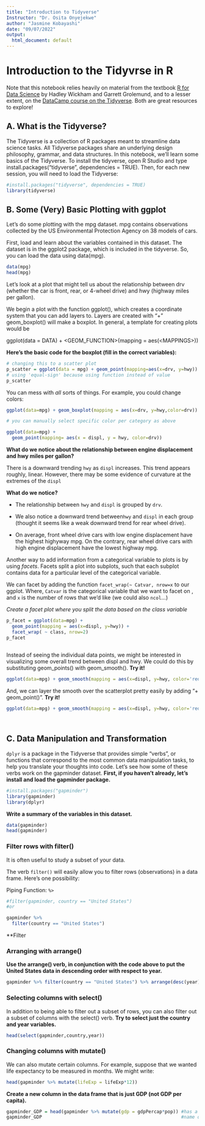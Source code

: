 ```yaml
---
title: "Introduction to Tidyverse"
Instructor: "Dr. Osita Onyejekwe"
author: "Jasmine Kobayashi"
date: "09/07/2022"
output:
  html_document: default
---
```

# Introduction to the Tidyvrse in R

Note that this notebook relies heavily on material from the textbook [R for Data Science](https://r4ds.had.co.nz/index.html) by Hadley Wickham and Garrett Grolemund, and to a lesser extent, on the [DataCamp course on the Tidyverse](https://www.datacamp.com/courses/introduction-to-the-tidyverse). Both are great resources to explore!

## A. What is the Tidyverse?

The Tidyverse is a collection of R packages meant to streamline data science tasks. All Tidyverse packages share an underlying design philosophy, grammar, and data structures. In this notebook, we'll learn some basics of the Tidyverse. To install the tidyverse, open R Studio and type install.packages("tidyverse", dependencies = TRUE). Then, for each new session, you will need to load the Tidyverse:


```r
#install.packages("tidyverse", dependencies = TRUE)
library(tidyverse)
```


## B. Some (Very) Basic Plotting with ggplot

Let's do some plotting with the mpg dataset. mpg contains observations collected by the US Environmental Protection Agency on 38 models of cars.

First, load and learn about the variables contained in this dataset. The dataset is in the ggplot2 package, which is included in the tidyverse. So, you can load the data using data(mpg).


```R
data(mpg)
head(mpg)

```

Let's look at a plot that might tell us about the relationship between drv (whether the car is front, rear, or 4-wheel drive) and hwy (highway miles per gallon).

We begin a plot with the function ggplot(), which creates a coordinate system that you can add layers to. Layers are created with "+" geom_boxplot() will make a boxplot. In general, a template for creating plots would be 

$\text{ggplot(data = DATA) + 
  <GEOM_FUNCTION>(mapping = aes(<MAPPINGS>))}$

**Here's the basic code for the boxplot (fill in the correct variables):**


```R
# changing this to a scatter plot 
p_scatter = ggplot(data = mpg) + geom_point(mapping=aes(x=drv, y=hwy))
# using 'equal-sign' because using function instead of value
p_scatter

```


You can mess with *all* sorts of things. For example, you could change colors:


```R

ggplot(data=mpg) + geom_boxplot(mapping = aes(x=drv, y=hwy,color=drv)) + scale_color_manual(values=c("#999999","#E69F00","#56B4E9"))   

# you can manually select specific color per category as above

```
```r

ggplot(data=mpg) + 
  geom_point(mapping= aes(x = displ, y = hwy, color=drv))

```


**What do we notice about the relationship between engine displacement and hwy miles per gallon?**

There is a downward trending `hwy` as `displ` increases. This trend appears roughly, linear. However, there may be some evidence of curvature at the extremes of the `displ` 


**What do we notice?**

- The relationship between `hwy` and `displ` is grouped by `drv`. 

- We also notice a downward trend between`hwy` and `displ` in each group 
 (thought it seems like a weak downward trend for rear wheel drive).
 
- On average, front wheel drive cars with low engine displacement have the highest highyway mpg. On the contrary, rear wheel drive cars with high engine displacement have the lowest highway mpg. 

Another way to add information from a categorical variable to plots is by using *facets*. Facets split a plot into subplots, such that each subplot contains data for a particular level of the categorical variable. 

We can facet by adding the function `facet_wrap(~ Catvar, nrow=x` to our ggplot. Where, `Catvar` is the categorical variable that we want to facet on , and `x` is the number of rows that we'd like (we could also `ncol`...)

*Create a facet plot where you split the data based on the class variable*


```R
p_facet = ggplot(data=mpg) + 
  geom_point(mapping = aes(x=displ, y=hwy)) +
  facet_wrap( ~ class, nrow=2)
p_facet
 
```


Instead of seeing the individual data points, we might be interested in visualizing some overall trend between displ and hwy. We could do this by substituting geom_points() with geom_smooth(). **Try it!**


```R

ggplot(data=mpg) + geom_smooth(mapping = aes(x=displ, y=hwy, color='red'))

```

And, we can layer the smooth over the scatterplot pretty easily by adding "+ geom_point()". **Try it!**


```R

ggplot(data=mpg) + geom_smooth(mapping = aes(x=displ, y=hwy, color='red')) + geom_point(mapping = aes(x=displ, y=hwy,))

              
```

## C. Data Manipulation and Transformation

`dplyr` is a package in the Tidyverse that provides simple “verbs”, or functions that correspond to the most common data manipulation tasks, to help you translate your thoughts into code. Let's see how some of these verbs work on the gapminder dataset. **First, if you haven't already, let's install and load the gapminder package.**


```R
#install.packages("gapminder")
library(gapminder)
library(dplyr)

```

**Write a summary of the variables in this dataset. **


```R
data(gapminder)
head(gapminder)

```

### Filter rows with filter()

It is often useful to study a subset of your data. 

The verb `filter()` will easily allow you to filter rows (observations) in a data frame. Here's one possibility:

Piping Function: `%>`

```R
#filter(gapminder, country == "United States")
#or

gapminder %>%
  filter(country == "United States")


```


**Filter 

### Arranging with arrange()

**Use the arrange() verb, in conjunction with the code above to put the United States data in descending order with respect to year.**


```R
gapminder %>% filter(country == "United States") %>% arrange(desc(year))

```

### Selecting columns with select()

In addition to being able to filter out a subset of rows, you can also filter out a subset of columns with the select() verb. **Try to select just the country and year variables.**


```R

head(select(gapminder,country,year))

```

### Changing columns with mutate()

We can also mutate certain columns. For example, suppose that we wanted life expectancy to be measured in months. We might write:


```R

head(gapminder %>% mutate(lifeExp = lifeExp*12))

```


**Create a new column in the data frame that is just GDP (not GDP per capita).**


```R

gapminder_GDP = head(gapminder %>% mutate(gdp = gdpPercap*pop)) #has a new column 'gdp'
gapminder_GDP                                                   #name of new a df

```



